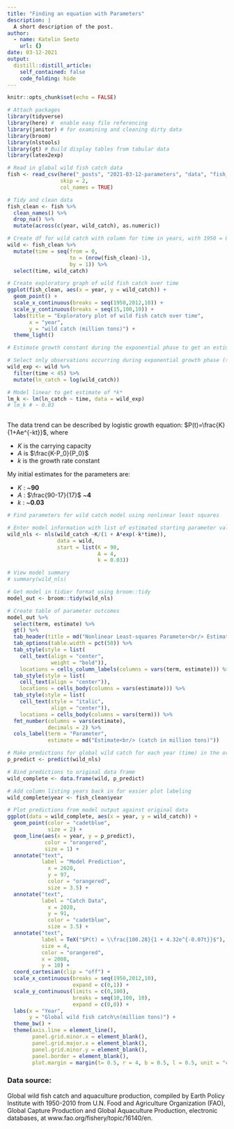```yaml
---
title: "Finding an equation with Parameters"
description: |
  A short description of the post.
author:
  - name: Katelin Seeto
    url: {}
date: 03-12-2021
output:
  distill::distill_article:
    self_contained: false
    code_folding: hide
---
```



```r
knitr::opts_chunk$set(echo = FALSE)
```

```r

# Attach packages 
library(tidyverse)
library(here) #  enable easy file referencing
library(janitor) # for examining and cleaning dirty data
library(broom)
library(nlstools)
library(gt) # Build display tables from tabular data 
library(latex2exp)

```

```r
# Read in global wild fish catch data 
fish <- read_csv(here("_posts", "2021-03-12-parameters", "data", "fish_catch.csv"),
                 skip = 2,
                 col_names = TRUE)

# Tidy and clean data 
fish_clean <- fish %>% 
  clean_names() %>% 
  drop_na() %>% 
  mutate(across(c(year, wild_catch), as.numeric))

# Create df for wild catch with column for time in years, with 1950 = 0
wild <- fish_clean %>% 
  mutate(time = seq(from = 0, 
                    to = (nrow(fish_clean)-1),
                    by = 1)) %>% 
  select(time, wild_catch)

# Create exploratory graph of wild fish catch over time 
ggplot(fish_clean, aes(x = year, y = wild_catch)) +
  geom_point() +
  scale_x_continuous(breaks = seq(1950,2012,10)) +
  scale_y_continuous(breaks = seq(15,100,10)) +
  labs(title = "Exploratory plot of wild fish catch over time",
       x = "year",
       y = "wild catch (million tons)") +
  theme_light()

# Estimate growth constant during the exponential phase to get an estimate for growth rate constant (k)

# Select only observations occurring during exponential growth phase (time <45 = year <1995), and log transform wild_catch
wild_exp <- wild %>% 
  filter(time < 45) %>% 
  mutate(ln_catch = log(wild_catch))

# Model linear to get estimate of *k*
lm_k <- lm(ln_catch ~ time, data = wild_exp)
# lm_k # ~ 0.03
  
```
The data trend can be described by logistic growth equation: 
$P(t)=\frac{K}{1+Ae^{-kt}}$, where

- $K$ is the carrying capacity
- $A$ is $\frac{K-P_0}{P_0}$
- $k$ is the growth rate constant

My initial estimates for the parameters are:    

- $K$ :  ~**90**  
- $A$ : $\frac{90-17}{17}$ ~**4**  
- $k$ :  ~**0.03**  


```r
# Find parameters for wild catch model using nonlinear least squares

# Enter model information with list of estimated starting parameter values into `nls()`
wild_nls <- nls(wild_catch ~K/(1 + A*exp(-k*time)),
                data = wild, 
                start = list(K = 90,
                             A = 4, 
                             k = 0.03))

# View model summary 
# summary(wild_nls)

# Get model in tidier format using broom::tidy
model_out <- broom::tidy(wild_nls)

# Create table of parameter outcomes 
model_out %>% 
  select(term, estimate) %>% 
  gt() %>% 
  tab_header(title = md("Nonlinear Least-squares Parameter<br/> Estimates for Wild Fish Catch Model")) %>% 
  tab_options(table.width = pct(50)) %>% 
  tab_style(style = list(
    cell_text(align = "center",
              weight = "bold")),
    locations = cells_column_labels(columns = vars(term, estimate))) %>%
  tab_style(style = list(
    cell_text(align = "center")),
    locations = cells_body(columns = vars(estimate))) %>%
  tab_style(style = list(
    cell_text(style = "italic",
              align = "center")),
    locations = cells_body(columns = vars(term))) %>%
  fmt_number(columns = vars(estimate),
             decimals = 2) %>% 
  cols_label(term = "Parameter",
             estimate = md("Estimate<br/> (catch in million tons)"))
```

```r
# Make predictions for global wild catch for each year (time) in the original data frame
p_predict <- predict(wild_nls)

# Bind predictions to original data frame
wild_complete <- data.frame(wild, p_predict)

# Add column listing years back in for easier plot labeling 
wild_complete$year <- fish_clean$year

# Plot predictions from model output against original data 
ggplot(data = wild_complete, aes(x = year, y = wild_catch)) + 
  geom_point(color = "cadetblue", 
             size = 2) + 
  geom_line(aes(x = year, y = p_predict), 
            color = "orangered",
            size = 1) +
  annotate("text",
           label = "Model Prediction",
             x = 2020, 
             y = 97,
             color = "orangered",
             size = 3.5) +
  annotate("text",
           label = "Catch Data",
             x = 2020, 
             y = 91,
             color = "cadetblue",
             size = 3.5) +
  annotate("text", 
           label = TeX("$P(t) = \\frac{100.28}{1 + 4.32e^{-0.07t}}$"), 
           size = 4, 
           color = "orangered",
           x = 2008, 
           y = 10) +
  coord_cartesian(clip = "off") +
  scale_x_continuous(breaks = seq(1950,2012,10),
                     expand = c(0,1)) +
  scale_y_continuous(limits = c(0,100), 
                     breaks = seq(10,100, 10),
                     expand = c(0,0)) +
  labs(x = "Year",
       y = "Global wild fish catch\n(million tons)") + 
  theme_bw() +
  theme(axis.line = element_line(),
        panel.grid.minor.x = element_blank(),
        panel.grid.major.x = element_blank(),
        panel.grid.minor.y = element_blank(),
        panel.border = element_blank(),
        plot.margin = margin(t= 0.5, r = 4, b = 0.5, l = 0.5, unit = "cm"))
```


### Data source:
 Global wild fish catch and aquaculture production, compiled by Earth Policy Institute with 1950-2010 from U.N. Food and Agriculture Organization (FAO), Global Capture Production and Global Aquaculture Production, electronic databases, at www.fao.org/fishery/topic/16140/en.


